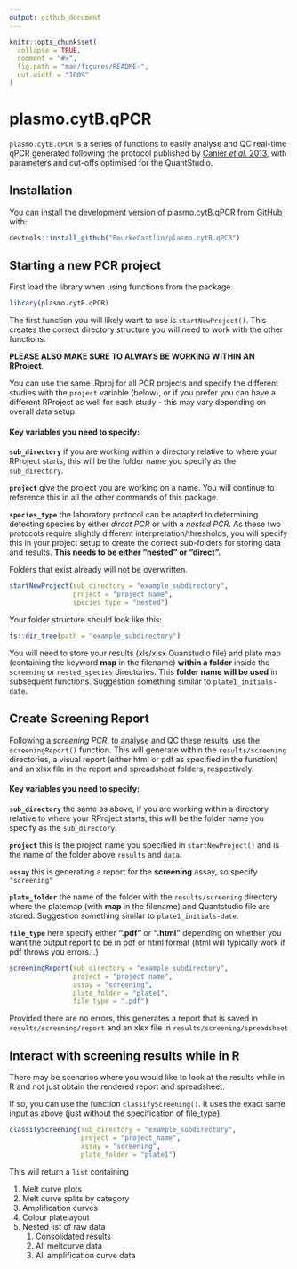```yaml
---
output: github_document
---
```


<!-- README.md is generated from README.Rmd. Please edit that file -->

```r
knitr::opts_chunk$set(
  collapse = TRUE,
  comment = "#>",
  fig.path = "man/figures/README-",
  out.width = "100%"
)
```

# plasmo.cytB.qPCR

<!-- badges: start -->
<!-- badges: end -->

`plasmo.cytB.qPCR` is a series of functions to easily analyse and QC real-time qPCR generated following the protocol published by [Canier *et al.* 2013](https://doi.org/10.1186/1475-2875-12-405), with parameters and cut-offs optimised for the QuantStudio. 

## Installation

You can install the development version of plasmo.cytB.qPCR from [GitHub](https://github.com/) with:

``` r
devtools::install_github("BourkeCaitlin/plasmo.cytB.qPCR")
```

## Starting a new PCR project

First load the library when using functions from the package.

```r
library(plasmo.cytB.qPCR)
```

The first function you will likely want to use is `startNewProject()`. This creates the correct directory structure you will need to work with the other functions.

**PLEASE ALSO MAKE SURE TO ALWAYS BE WORKING WITHIN AN RProject**. 

You can use the same .Rproj for all PCR projects and specify the different studies with the `project` variable (below), or if you prefer you can have a different RProject as well for each study - this may vary depending on overall data setup.

#### Key variables you need to specify:

**`sub_directory`** if you are working within a directory relative to where your RProject starts, this will be the folder name you specify as the `sub_directory`.

**`project`** give the project you are working on a name. You will continue to reference this in all the other commands of this package.

**`species_type`** the laboratory protocol can be adapted to determining detecting species by either *direct PCR* or with a *nested PCR*. As these two protocols require slightly different interpretation/thresholds, you will specify this in your project setup to create the correct sub-folders for storing data and results. **This needs to be either "nested" or "direct".**

Folders that exist already will not be overwritten. 

```r
startNewProject(sub_directory = "example_subdirectory", 
                project = "project_name", 
                species_type = "nested")
```

Your folder structure should look like this:

```r
fs::dir_tree(path = "example_subdirectory")
```
You will need to store your results (xls/xlsx Quanstudio file) and plate map (containing the keyword **map** in the filename) **within a folder** inside the `screening` or `nested_species` directories. This **folder name will be used** in subsequent functions. Suggestion something similar to `plate1_initials-date`.

## Create Screening Report

Following a *screening PCR*, to analyse and QC these results, use the `screeningReport()` function. This will generate within the `results/screening` directories, a visual report (either html or pdf as specified in the function) and an xlsx file in the report and spreadsheet folders, respectively.

#### Key variables you need to specify:

**`sub_directory`** the same as above, if you are working within a directory relative to where your RProject starts, this will be the folder name you specify as the `sub_directory`.

**`project`** this is the project name you specified in `startNewProject()` and is the name of the folder above `results` and `data`.

**`assay`** this is generating a report for the **screening** assay, so specify `"screening"`

**`plate_folder`** the name of the folder with the `results/screening` directory where the platemap (with **map** in the filename) and Quantstudio file are stored. Suggestion something similar to `plate1_initials-date`.

**`file_type`** here specify either **".pdf"** or **".html"** depending on whether you want the output report to be in pdf or html format (html will typically work if pdf throws you errors...)

```r
screeningReport(sub_directory = "example_subdirectory",
                project = "project_name", 
                assay = "screening", 
                plate_folder = "plate1", 
                file_type = ".pdf")
```

Provided there are no errors, this generates a report that is saved in `results/screening/report` and an xlsx file in `results/screening/spreadsheet`

## Interact with screening results while in R

There may be scenarios where you would like to look at the results while in R and not just obtain the rendered report and spreadsheet.

If so, you can use the function `classifyScreening()`. It uses the exact same input as above (just without the specification of file_type).

```r
classifyScreening(sub_directory = "example_subdirectory",
                  project = "project_name", 
                  assay = "screening", 
                  plate_folder = "plate1")
```
This will return a `list` containing

  1. Melt curve plots
  2. Melt curve splits by category
  3. Amplification curves
  4. Colour platelayout
  5. Nested list of raw data
      1. Consolidated results
      2. All meltcurve data
      3. All amplification curve data
    

